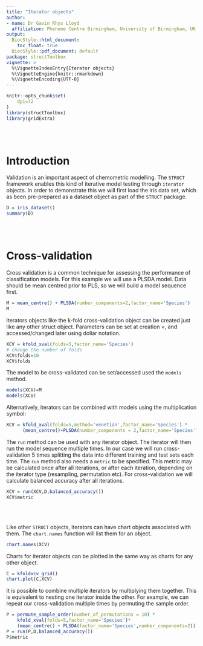 ```yaml
---
title: "Iterator objects"
author: 
- name: Dr Gavin Rhys Lloyd
  affiliation: Phenome Centre Birmingham, University of Birmingham, UK
output:
  BiocStyle::html_document:
    toc_float: true
  BiocStyle::pdf_document: default
package: structToolbox
vignette: >
  %\VignetteIndexEntry{Iterator objects}
  %\VignetteEngine{knitr::rmarkdown}
  %\VignetteEncoding{UTF-8}
---
```


```r
knitr::opts_chunk$set(
    dpi=72
)
library(structToolbox)
library(gridExtra)
```

</br></br>

# Introduction
Validation is an important aspect of chemometric modelling. The `STRUCT` framework enables this kind of iterative model testing through `iterator` objects. In order to demonstrate this we will first load the iris data set, which as been pre-prepared as a dataset object as part of the `STRUCT` package.

```r
D = iris_dataset()
summary(D)
```

</br></br>

# Cross-validation
Cross validation is a common technique for assessing the performance of classification models. For this example we will use a PLSDA model. Data should be mean centred prior to PLS, so we will build a model sequence first.

```r
M = mean_centre() + PLSDA(number_components=2,factor_name='Species')
M
```

Iterators objects like the k-fold cross-validation object can be created just like any other struct object. Parameters can be set at creation =, and accessed/changed later using dollar notation.

```r
XCV = kfold_xval(folds=5,factor_name='Species')
# change the number of folds
XCV$folds=10
XCV$folds
```

The model to be cross-validated can be set/accessed used the `models` method.

```r
models(XCV)=M
models(XCV)
```

Alternatively,  iterators can be combined with models using the multiplication symbol:
```r
XCV = kfold_xval(folds=5,method='venetian',factor_name='Species') * 
      (mean_centre()+PLSDA(number_components = 2,factor_name='Species'))
```

The `run` method can be used with any iterator object. The iterator will then run the model sequence multiple times. In our case we will run cross-validation 5 times splitting the data into different training and test sets each time. The `run` method also needs a `metric` to be specified. This metric may be calculated once after all iterations, or after each iteration, depending on the iterator type (resampling, permutation etc). For cross-validation we will calculate balanced accuracy after all iterations.

```r
XCV = run(XCV,D,balanced_accuracy())
XCV$metric
```

</br></br>

Like other `STRUCT` objects, iterators can have chart objects associated with them. The `chart.names` function will list them for an object.

```r
chart.names(XCV)
```

Charts for iterator objects can be plotted in the same way as charts for any other object.

```r
C = kfoldxcv_grid()
chart.plot(C,XCV)
```

It is possible to combine multiple iterators by multiplying them together. This is equivalent to nesting one iterator inside the other. For example, we can repeat our cross-validation multiple times by permuting the sample order.

```r
P = permute_sample_order(number_of_permutations = 10) * 
    kfold_xval(folds=5,factor_name='Species')*
    (mean_centre() + PLSDA(factor_name='Species',number_components=2))
P = run(P,D,balanced_accuracy())
P$metric
```







